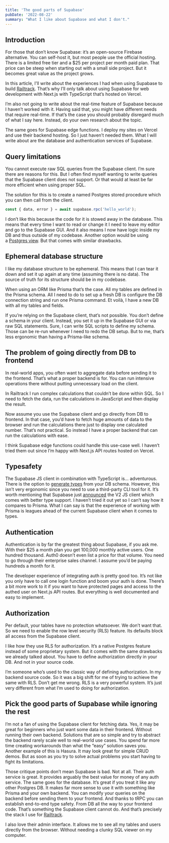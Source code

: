 ```yaml
---
title: 'The good parts of Supabase'
pubDate: '2022-08-22'
summary: "What I like about Supabase and what I don't."
---
```


## Introduction

For those that don’t know Supabase: it’s an open-source Firebase alternative. You can self-host it, but most people use the official hosting. There is a limited free tier and a $25 per project per month paid plan. That price can be steep when starting out with a small side project. But it becomes great value as the project grows.

In this article, I'll write about the experiences I had when using Supabase to build [Railtrack](https://github.com/noahflk/railtrack). That’s why I’ll only talk about using Supabase for web development with Next.js with TypeScript that’s hosted on Vercel.

I’m also not going to write about the real-time feature of Supabase because I haven’t worked with it. Having said that, you might have different needs that require real-time. If that’s the case you should probably disregard much of what I say here. Instead, do your own research about the topic.

The same goes for Supabase edge functions. I deploy my sites on Vercel and use their backend hosting. So I just haven’t needed them. What I will write about are the database and authentication services of Supabase.

## Query limitations

You cannot execute raw SQL queries from the Supabase client. I’m sure there are reasons for this. But I often find myself wanting to write queries that the Supabase client does not support. Or that would at least be far more efficient when using proper SQL.

The solution for this is to create a named Postgres stored procedure which you can then call from the client.

```jsx
const { data, error } = await supabase.rpc('hello_world');
```

I don’t like this because the code for it is stowed away in the database. This means that every time I want to read or change it I need to leave my editor and go to the Supabase GUI. And it also means I now have logic inside my DB and thus outside of my codebase. Another option would be using a [Postgres view](https://supabase.com/blog/postgresql-views). But that comes with similar drawbacks.

## Ephemeral database structure

I like my database structure to be ephemeral. This means that I can tear it down and set it up again at any time (assuming there is no data). The source of truth for its structure should be in my codebase.

When using an ORM like Prisma that’s the case. All my tables are defined in the Prisma schema. All I need to do to set up a fresh DB is configure the DB connection string and run one Prisma command. Et voilà, I have a new DB with all my tables and fields.

If you’re relying on the Supabase client, that’s not possible. You don’t define a schema in your client. Instead, you set it up in the Supabase GUI or via raw SQL statements. Sure, I can write SQL scripts to define my schema. Those can be re-run whenever I need to redo the DB setup. But to me, that’s less ergonomic than having a Prisma-like schema.

## The problem of going directly from DB to frontend

In real-world apps, you often want to aggregate data before sending it to the frontend. That’s what a proper backend is for. You can run intensive operations there without putting unnecessary load on the client.

In Railtrack I run complex calculations that couldn’t be done within SQL. So I need to fetch the data, run the calculations in JavaScript and then display the result.

Now assume you use the Supabase client and go directly from DB to frontend. In that case, you’d have to fetch huge amounts of data to the browser and run the calculations there just to display one calculated number. That’s not practical. So instead I have a proper backend that can run the calculations with ease.

I think Supabase edge functions could handle this use-case well. I haven’t tried them out since I’m happy with Next.js API routes hosted on Vercel.

## Typesafety

The Supabase JS client in combination with TypeScript is… adventurous. There is the option to [generate types](https://supabase.com/docs/reference/javascript/generating-types) from your DB schema. However, this isn’t very ergonomic since you need to use a third-party CLI tool for it. It’s worth mentioning that Supabase just [announced](https://supabase.com/blog/supabase-js-v2) the V2 JS client which comes with better type support. I haven’t tried it out yet so I can’t say how it compares to Prisma. What I can say is that the experience of working with Prisma is leagues ahead of the current Supabase client when it comes to types.

## Authentication

Authentication is by far the greatest thing about Supabase, if you ask me. With their $25 a month plan you get 100,000 monthly active users. One hundred thousand. Auth0 doesn’t even list a price for that volume. You need to go through their enterprise sales channel. I assume you’d be paying hundreds a month for it.

The developer experience of integrating auth is pretty good too. It’s not like you only have to call one login function and boom your auth is done. There’s a bit more work to it if you want to have protected pages and access to the authed user on Next.js API routes. But everything is well documented and easy to implement.

## Authorization

Per default, your tables have no protection whatsoever. We don’t want that. So we need to enable the row level security (RLS) feature. Its defaults block all access from the Supabase client.

I like how they use RLS for authorization. It’s a native Postgres feature instead of some proprietary system. But it comes with the same drawbacks we already talked about. You have to define authorization directly in your DB. And not in your source code.

I’m someone who’s used to the classic way of defining authorization. In my backend source code. So it was a big shift for me of trying to achieve the same with RLS. Don’t get me wrong. RLS is a very powerful system. It’s just very different from what I’m used to doing for authorization.

## Pick the good parts of Supabase while ignoring the rest

I’m not a fan of using the Supabase client for fetching data. Yes, it may be great for beginners who just want some data in their frontend. Without running their own backend. Solutions that are so simple and try to abstract the backend rarely scale well to real-world use cases. You spend far more time creating workarounds than what the “easy” solution saves you. Another example of this is Hasura. It may look great for simple CRUD demos. But as soon as you try to solve actual problems you start having to fight its limitations.

Those critique points don’t mean Supabase is bad. Not at all. Their auth service is great. It provides arguably the best value for money of any auth service. The same goes for the database. It’s great if you treat it like any other Postgres DB. It makes far more sense to use it with something like Prisma and your own backend. You can modify your queries on the backend before sending them to your frontend. And thanks to tRPC you can establish end-to-end type safety. From DB all the way to your frontend code. That’s something the Supabase client cannot do. And that’s precisely the stack I use for [Railtrack](https://github.com/noahflk/railtrack).

I also love their admin interface. It allows me to see all my tables and users directly from the browser. Without needing a clunky SQL viewer on my computer.

